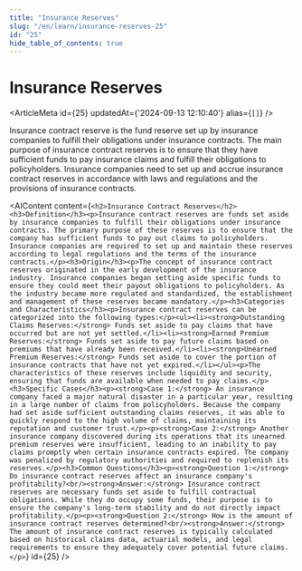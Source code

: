 ```yaml
---
title: "Insurance Reserves"
slug: "/en/learn/insurance-reserves-25"
id: "25"
hide_table_of_contents: true
---
```



# Insurance Reserves

<ArticleMeta id={25} updatedAt={'2024-09-13 12:10:40'} alias={`[]`} />
<div className='border-solid border-b border-t-0 my-4 border-[var(--ifm-color-gray-300)]' />

Insurance contract reserve is the fund reserve set up by insurance companies to fulfill their obligations under insurance contracts. The main purpose of insurance contract reserves is to ensure that they have sufficient funds to pay insurance claims and fulfill their obligations to policyholders. Insurance companies need to set up and accrue insurance contract reserves in accordance with laws and regulations and the provisions of insurance contracts.

<AIContent content={`<h2>Insurance Contract Reserves</h2><h3>Definition</h3><p>Insurance contract reserves are funds set aside by insurance companies to fulfill their obligations under insurance contracts. The primary purpose of these reserves is to ensure that the company has sufficient funds to pay out claims to policyholders. Insurance companies are required to set up and maintain these reserves according to legal regulations and the terms of the insurance contracts.</p><h3>Origin</h3><p>The concept of insurance contract reserves originated in the early development of the insurance industry. Insurance companies began setting aside specific funds to ensure they could meet their payout obligations to policyholders. As the industry became more regulated and standardized, the establishment and management of these reserves became mandatory.</p><h3>Categories and Characteristics</h3><p>Insurance contract reserves can be categorized into the following types:</p><ul><li><strong>Outstanding Claims Reserves:</strong> Funds set aside to pay claims that have occurred but are not yet settled.</li><li><strong>Earned Premium Reserves:</strong> Funds set aside to pay future claims based on premiums that have already been received.</li><li><strong>Unearned Premium Reserves:</strong> Funds set aside to cover the portion of insurance contracts that have not yet expired.</li></ul><p>The characteristics of these reserves include liquidity and security, ensuring that funds are available when needed to pay claims.</p><h3>Specific Cases</h3><p><strong>Case 1:</strong> An insurance company faced a major natural disaster in a particular year, resulting in a large number of claims from policyholders. Because the company had set aside sufficient outstanding claims reserves, it was able to quickly respond to the high volume of claims, maintaining its reputation and customer trust.</p><p><strong>Case 2:</strong> Another insurance company discovered during its operations that its unearned premium reserves were insufficient, leading to an inability to pay claims promptly when certain insurance contracts expired. The company was penalized by regulatory authorities and required to replenish its reserves.</p><h3>Common Questions</h3><p><strong>Question 1:</strong> Do insurance contract reserves affect an insurance company's profitability?<br/><strong>Answer:</strong> Insurance contract reserves are necessary funds set aside to fulfill contractual obligations. While they do occupy some funds, their purpose is to ensure the company's long-term stability and do not directly impact profitability.</p><p><strong>Question 2:</strong> How is the amount of insurance contract reserves determined?<br/><strong>Answer:</strong> The amount of insurance contract reserves is typically calculated based on historical claims data, actuarial models, and legal requirements to ensure they adequately cover potential future claims.</p>`} id={25} />
